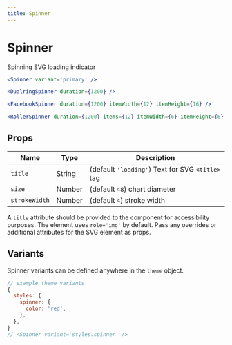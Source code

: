 ```yaml
---
title: Spinner
---
```


# Spinner

Spinning SVG loading indicator

```jsx live=true
<Spinner variant='primary' />
```

```jsx live=true
<DualringSpinner duration={1200} />
```

```jsx live=true
<FacebookSpinner duration={1200} itemWidth={12} itemHeight={16} />
```

```jsx live=true
<RollerSpinner duration={1200} items={12} itemWidth={6} itemHeight={6} />
```

## Props

Name | Type | Description
---|---|---
`title` | String | (default `'loading'`) Text for SVG `<title>` tag
`size` | Number | (default `48`) chart diameter
`strokeWidth` | Number | (default `4`) stroke width

A `title` attribute should be provided to the component for accessibility purposes.
The element uses `role='img'` by default.
Pass any overrides or additional attributes for the SVG element as props.

## Variants

Spinner variants can be defined anywhere in the `theme` object.

```js
// example theme variants
{
  styles: {
    spinner: {
      color: 'red',
    },
  },
}
// <Spinner variant='styles.spinner' />
```
